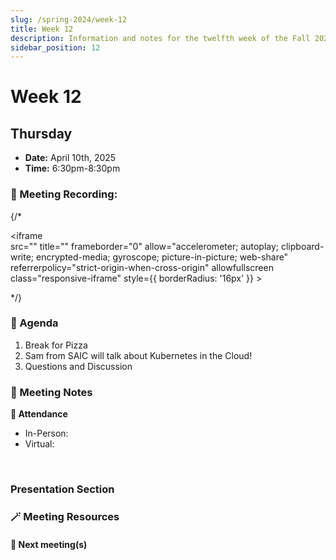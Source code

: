```yaml
---
slug: /spring-2024/week-12
title: Week 12
description: Information and notes for the twelfth week of the Fall 2024 semester for the UMass Lowell Cloud Computing Club.
sidebar_position: 12
---
```


# Week 12

## Thursday

- **Date:** April 10th, 2025
- **Time:** 6:30pm-8:30pm

### 🎥 Meeting Recording:
{/* <div class="iframe-container">
    <iframe  
        src="" 
        title="" 
        frameborder="0" 
        allow="accelerometer; autoplay; clipboard-write; encrypted-media; gyroscope; picture-in-picture; web-share" 
        referrerpolicy="strict-origin-when-cross-origin" 
        allowfullscreen
        class="responsive-iframe"
        style={{
            borderRadius: '16px'
        }}
    >
    </iframe>
</div> */}


### 🚩 Agenda
1. Break for Pizza
2. Sam from SAIC will talk about Kubernetes in the Cloud!
3. Questions and Discussion


### 📓 Meeting Notes

**📄 Attendance**
- In-Person: 
- Virtual: 
<br/>

### Presentation Section

### 🪄 Meeting Resources

#### 🚀 Next meeting(s)